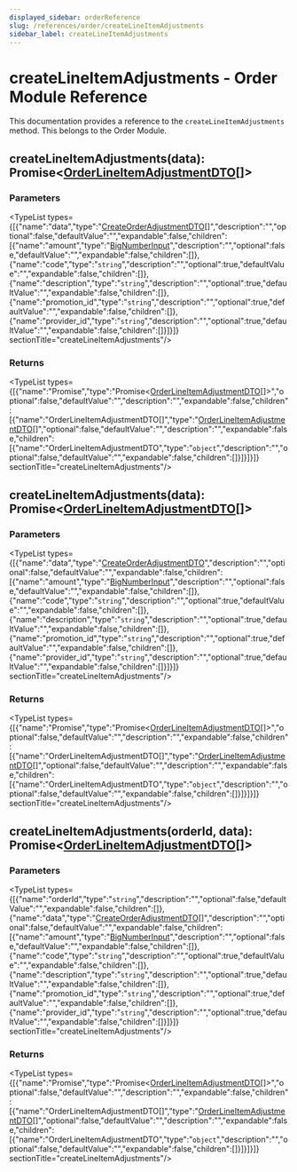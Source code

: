```yaml
---
displayed_sidebar: orderReference
slug: /references/order/createLineItemAdjustments
sidebar_label: createLineItemAdjustments
---
```



# createLineItemAdjustments - Order Module Reference

This documentation provides a reference to the `createLineItemAdjustments` method. This belongs to the Order Module.

## createLineItemAdjustments(data): Promise&#60;[OrderLineItemAdjustmentDTO](../../interfaces/order.OrderLineItemAdjustmentDTO.mdx)[]&#62;

### Parameters

<TypeList types={[{"name":"data","type":"[CreateOrderAdjustmentDTO](../../interfaces/order.CreateOrderAdjustmentDTO.mdx)[]","description":"","optional":false,"defaultValue":"","expandable":false,"children":[{"name":"amount","type":"[BigNumberInput](../../types/order.BigNumberInput.mdx)","description":"","optional":false,"defaultValue":"","expandable":false,"children":[]},{"name":"code","type":"`string`","description":"","optional":true,"defaultValue":"","expandable":false,"children":[]},{"name":"description","type":"`string`","description":"","optional":true,"defaultValue":"","expandable":false,"children":[]},{"name":"promotion_id","type":"`string`","description":"","optional":true,"defaultValue":"","expandable":false,"children":[]},{"name":"provider_id","type":"`string`","description":"","optional":true,"defaultValue":"","expandable":false,"children":[]}]}]}  sectionTitle="createLineItemAdjustments"/>

### Returns

<TypeList types={[{"name":"Promise","type":"Promise&#60;[OrderLineItemAdjustmentDTO](../../interfaces/order.OrderLineItemAdjustmentDTO.mdx)[]&#62;","optional":false,"defaultValue":"","description":"","expandable":false,"children":[{"name":"OrderLineItemAdjustmentDTO[]","type":"[OrderLineItemAdjustmentDTO](../../interfaces/order.OrderLineItemAdjustmentDTO.mdx)[]","optional":false,"defaultValue":"","description":"","expandable":false,"children":[{"name":"OrderLineItemAdjustmentDTO","type":"`object`","description":"","optional":false,"defaultValue":"","expandable":false,"children":[]}]}]}]}  sectionTitle="createLineItemAdjustments"/>

## createLineItemAdjustments(data): Promise&#60;[OrderLineItemAdjustmentDTO](../../interfaces/order.OrderLineItemAdjustmentDTO.mdx)[]&#62;

### Parameters

<TypeList types={[{"name":"data","type":"[CreateOrderAdjustmentDTO](../../interfaces/order.CreateOrderAdjustmentDTO.mdx)","description":"","optional":false,"defaultValue":"","expandable":false,"children":[{"name":"amount","type":"[BigNumberInput](../../types/order.BigNumberInput.mdx)","description":"","optional":false,"defaultValue":"","expandable":false,"children":[]},{"name":"code","type":"`string`","description":"","optional":true,"defaultValue":"","expandable":false,"children":[]},{"name":"description","type":"`string`","description":"","optional":true,"defaultValue":"","expandable":false,"children":[]},{"name":"promotion_id","type":"`string`","description":"","optional":true,"defaultValue":"","expandable":false,"children":[]},{"name":"provider_id","type":"`string`","description":"","optional":true,"defaultValue":"","expandable":false,"children":[]}]}]}  sectionTitle="createLineItemAdjustments"/>

### Returns

<TypeList types={[{"name":"Promise","type":"Promise&#60;[OrderLineItemAdjustmentDTO](../../interfaces/order.OrderLineItemAdjustmentDTO.mdx)[]&#62;","optional":false,"defaultValue":"","description":"","expandable":false,"children":[{"name":"OrderLineItemAdjustmentDTO[]","type":"[OrderLineItemAdjustmentDTO](../../interfaces/order.OrderLineItemAdjustmentDTO.mdx)[]","optional":false,"defaultValue":"","description":"","expandable":false,"children":[{"name":"OrderLineItemAdjustmentDTO","type":"`object`","description":"","optional":false,"defaultValue":"","expandable":false,"children":[]}]}]}]}  sectionTitle="createLineItemAdjustments"/>

## createLineItemAdjustments(orderId, data): Promise&#60;[OrderLineItemAdjustmentDTO](../../interfaces/order.OrderLineItemAdjustmentDTO.mdx)[]&#62;

### Parameters

<TypeList types={[{"name":"orderId","type":"`string`","description":"","optional":false,"defaultValue":"","expandable":false,"children":[]},{"name":"data","type":"[CreateOrderAdjustmentDTO](../../interfaces/order.CreateOrderAdjustmentDTO.mdx)[]","description":"","optional":false,"defaultValue":"","expandable":false,"children":[{"name":"amount","type":"[BigNumberInput](../../types/order.BigNumberInput.mdx)","description":"","optional":false,"defaultValue":"","expandable":false,"children":[]},{"name":"code","type":"`string`","description":"","optional":true,"defaultValue":"","expandable":false,"children":[]},{"name":"description","type":"`string`","description":"","optional":true,"defaultValue":"","expandable":false,"children":[]},{"name":"promotion_id","type":"`string`","description":"","optional":true,"defaultValue":"","expandable":false,"children":[]},{"name":"provider_id","type":"`string`","description":"","optional":true,"defaultValue":"","expandable":false,"children":[]}]}]}  sectionTitle="createLineItemAdjustments"/>

### Returns

<TypeList types={[{"name":"Promise","type":"Promise&#60;[OrderLineItemAdjustmentDTO](../../interfaces/order.OrderLineItemAdjustmentDTO.mdx)[]&#62;","optional":false,"defaultValue":"","description":"","expandable":false,"children":[{"name":"OrderLineItemAdjustmentDTO[]","type":"[OrderLineItemAdjustmentDTO](../../interfaces/order.OrderLineItemAdjustmentDTO.mdx)[]","optional":false,"defaultValue":"","description":"","expandable":false,"children":[{"name":"OrderLineItemAdjustmentDTO","type":"`object`","description":"","optional":false,"defaultValue":"","expandable":false,"children":[]}]}]}]}  sectionTitle="createLineItemAdjustments"/>
